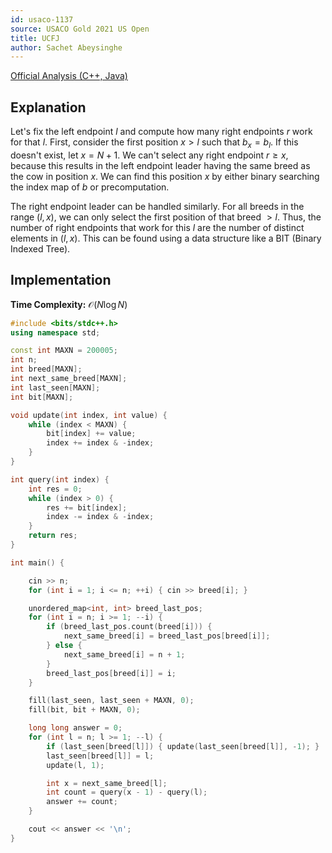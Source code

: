 ```yaml
---
id: usaco-1137
source: USACO Gold 2021 US Open
title: UCFJ
author: Sachet Abeysinghe
---
```


[Official Analysis (C++, Java)](https://usaco.org/current/data/sol_prob1_gold_open21.html)

## Explanation

Let's fix the left endpoint $l$ and compute how many right endpoints $r$ work for that $l$. First, consider the first position $x>l$ such that $b_x=b_l$. If this doesn't exist, let $x = N + 1$. We can't select any right endpoint $r \ge x$, because this results in the left endpoint leader having the same breed as the cow in position $x$. We can find this position $x$ by either binary searching the index map of $b$ or precomputation.

The right endpoint leader can be handled similarly. For all breeds in the range $(l, x)$, we can only select the first position of that breed $>l$. Thus, the number of right endpoints that work for this $l$ are the number of distinct elements in $(l, x)$. This can be found using a data structure like a BIT (Binary Indexed Tree).

## Implementation

**Time Complexity:** $\mathcal{O}(N\log N)$

<LanguageSection>
<CPPSection>

```cpp
#include <bits/stdc++.h>
using namespace std;

const int MAXN = 200005;
int n;
int breed[MAXN];
int next_same_breed[MAXN];
int last_seen[MAXN];
int bit[MAXN];

void update(int index, int value) {
	while (index < MAXN) {
		bit[index] += value;
		index += index & -index;
	}
}

int query(int index) {
	int res = 0;
	while (index > 0) {
		res += bit[index];
		index -= index & -index;
	}
	return res;
}

int main() {

	cin >> n;
	for (int i = 1; i <= n; ++i) { cin >> breed[i]; }

	unordered_map<int, int> breed_last_pos;
	for (int i = n; i >= 1; --i) {
		if (breed_last_pos.count(breed[i])) {
			next_same_breed[i] = breed_last_pos[breed[i]];
		} else {
			next_same_breed[i] = n + 1;
		}
		breed_last_pos[breed[i]] = i;
	}

	fill(last_seen, last_seen + MAXN, 0);
	fill(bit, bit + MAXN, 0);

	long long answer = 0;
	for (int l = n; l >= 1; --l) {
		if (last_seen[breed[l]]) { update(last_seen[breed[l]], -1); }
		last_seen[breed[l]] = l;
		update(l, 1);

		int x = next_same_breed[l];
		int count = query(x - 1) - query(l);
		answer += count;
	}

	cout << answer << '\n';
}
```

</CPPSection>
</LanguageSection>
